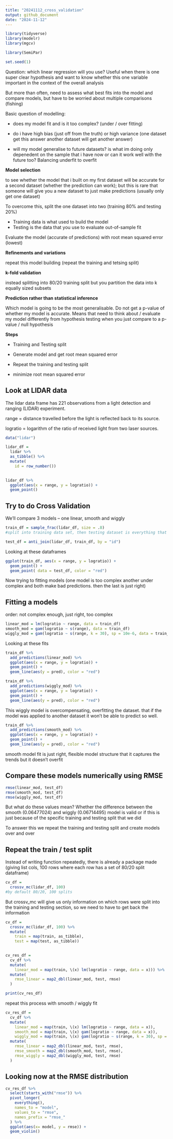 ```yaml
---
title: "20241112_cross_validation"
output: github_document
date: "2024-11-12"
---
```


```r
library(tidyverse)
library(modelr)
library(mgcv)

library(SemiPar)

set.seed(1)
```

Question: which linear regression will you use? 
Useful when there is one super clear hypothesis and want to know whether this one variable important in the context of the overall analysis 

But more than often, need to assess what best fits into the model and compare models, but have to be worried about multiple comparisons (fishing)

Basic question of modelling:

* does my model fit and is it too complex? (under / over fitting)

* do i have high bias (just off from the truth) or high variance (one dataset get this answer another dataset will get another answer)

* will my model generalise to future datasets?
    is what im doing only depenedent on the sample that i have now or can it work well with the future too? Balancing underfit to overfit 
    
    
**Model selection**

to see whether the model that i built on my first dataset will be accurate for a second dataset (whether the prediction can work); but this is rare that someone will give you a new dataset to just make predictions (usually only get one dataset)

To overcome this, split the one dataset into two (training 80% and testing 20%)

* Training data is what used to build the model 
* Testing is the data that you use to evaluate out-of-sample fit 

Evaluate the model (accurate of predictions) with root mean squared error (lowest)

**Refinements and variations**

repeat this model building (repeat the training and tetsing split) 

**k-fold validation**

instead splitting into 80/20 training split but you partition the data into k equally sized subsets 

**Prediction rather than statistical inference**

Which model is going to be the most generalisable. Do not get a p-value of whether my model is accurate. 
Means that need to think about / evaluate my model differently from hypothesis testing when you just compare to a p-value / null hypothesis 

**Steps**

* Training and Testing split 

* Generate model and get root mean squared error

* Repeat the training and testing split 

* minimize root mean squared error


## Look at LIDAR data

The lidar data frame has 221 observations from a light detection and ranging (LIDAR) experiment.

range = distance travelled before the light is reflected back to its source.

logratio = logarithm of the ratio of received light from two laser sources.


```r
data("lidar")

lidar_df = 
  lidar %>% 
  as_tibble() %>% 
  mutate(
    id = row_number())
  
```

```r
lidar_df %>% 
  ggplot(aes(x = range, y = logratio)) + 
  geom_point()
```

## Try to do Cross Validation 

We'll compare 3 models -- one linear, smooth and wiggly


```r
train_df = sample_frac(lidar_df, size = .8)
#split into training data set, then testing dataset is everything that is not in the training dataset 

test_df = anti_join(lidar_df, train_df, by = "id")

```

Looking at these dataframes 

```r
ggplot(train_df, aes(x = range, y = logratio)) +
  geom_point() +
  geom_point( data = test_df, color = "red")
```

Now trying to fitting models (one model is too complex another under complex and both make bad predictions. then the last is just right)

## Fitting a models

order: not complex enough, just right, too complex

```r
linear_mod = lm(logratio ~ range, data = train_df)
smooth_mod = gam(logratio ~ s(range), data = train_df)
wiggly_mod = gam(logratio ~ s(range, k = 30), sp = 10e-6, data = train_df)
```

Looking at these fits 

```r
train_df %>% 
  add_predictions(linear_mod) %>% 
  ggplot(aes(x = range, y = logratio)) + 
  geom_point() + 
  geom_line(aes(y = pred), color = "red")
```

```r
train_df %>% 
  add_predictions(wiggly_mod) %>% 
  ggplot(aes(x = range, y = logratio)) + 
  geom_point() + 
  geom_line(aes(y = pred), color = "red")
```

This wiggly model is overcompensating, overfitting the dataset. that if the model was applied to another dataset it won't be able to predict so well. 

```r
train_df %>% 
  add_predictions(smooth_mod) %>% 
  ggplot(aes(x = range, y = logratio)) + 
  geom_point() + 
  geom_line(aes(y = pred), color = "red")
```

smooth model fit is just right, flexible model structure that it captures the trends but it doesn't overfit 

## Compare these models numerically using RMSE

```r
rmse(linear_mod, test_df)
rmse(smooth_mod, test_df)
rmse(wiggly_mod, test_df)
```

But what do these values mean? 
Whether the difference between the smooth (0.06477024) and wiggly (0.06714495) model is valid or if this is just because of the specific training and testing split that we did 

To answer this we repeat the training and testing split and create models over and over 

## Repeat the train / test split

Instead of writing function repeatedly, there is already a package made (giving list cols, 100 rows where each row has a set of 80/20 split dataframe)

```r
cv_df = 
  crossv_mc(lidar_df, 100)
#by default 80/20, 100 splits
```

But crossv_mc will give us only information on which rows were split into the training and testing section, so we need to have to get back the information 

```r
cv_df = 
  crossv_mc(lidar_df, 100) %>% 
  mutate(
    train = map(train, as_tibble),
    test = map(test, as_tibble))
  
```


```r
cv_res_df = 
  cv_df %>% 
  mutate(
    linear_mod = map(train, \(x) lm(logratio ~ range, data = x))) %>% 
  mutate(
    rmse_linear = map2_dbl(linear_mod, test, rmse)
  )

print(cv_res_df)
```

repeat this process with smooth / wiggly fit 

```r
cv_res_df = 
  cv_df %>% 
  mutate(
    linear_mod = map(train, \(x) lm(logratio ~ range, data = x)),
    smooth_mod = map(train, \(x) gam(logratio ~ range, data = x)),
    wiggly_mod = map(train, \(x) gam(logratio ~ s(range, k = 30), sp = 10e-6, data = x))) %>% 
  mutate(
    rmse_linear = map2_dbl(linear_mod, test, rmse),
    rmse_smooth = map2_dbl(smooth_mod, test, rmse),
    rmse_wiggly = map2_dbl(wiggly_mod, test, rmse)
  )
```


## Looking now at the RMSE distribution 

```r
cv_res_df %>% 
  select(starts_with("rmse")) %>% 
  pivot_longer(
    everything(), 
    names_to = "model",
    values_to = "rmse",
    names_prefix = "rmse_"
  ) %>% 
  ggplot(aes(x= model, y = rmse)) + 
  geom_violin()
```


